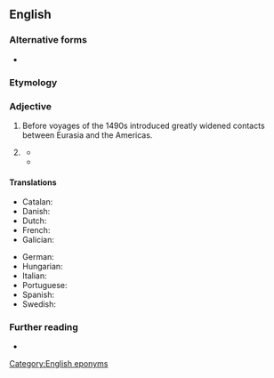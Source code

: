 {{also|Precolumbian}}
==English==

===Alternative forms===
* {{alter|en|Precolumbian}}

===Etymology===
{{prefix|en|pre|Columbian}}

===Adjective===
{{en-adj|-}}

# Before {{w|Christopher Columbus|Christopher Columbus's}} voyages of the 1490s introduced greatly widened contacts between Eurasia and the Americas.
#: {{ux|en|since '''pre-Columbian''' times}}
#: {{ux|en|unknown in Europe in '''pre-Columbian''' times}}
# {{n-g|Referring to the [[culture]]s of the [[Americas]] before the European influence, specifically to the era before the continent was visited by {{w|Christopher Columbus}}.}}
#: {{ux|en|'''pre-Columbian''' cultures}}<!--which etymonically could denote both those in the Americas and those in Europe but which idiomatically virtually always denotes the former-->
#: {{ux|en|'''pre-Columbian''' civilizations}}<!--which etymonically could denote both those in the Americas and those in Europe but which idiomatically virtually always denotes the former-->
#* {{quote-book|en|year=1961|author=Margaret A. Towle|title=The Ethnobotany of Pre-Columbian Peru|publisher=Transaction Publishers|isbn=9780202369631|page=2
|passage=In fact, the dating of '''pre-Columbian''' Andean cultures was largely a matter of  guesswork.}}
#* {{quote-book|en|year=2010|author=Marylou Kjelle|title=In Pre-Columbian America|publisher=Mitchell Lane Publishers, Inc.|isbn=9781612280264|page=41
|passage=Boys trained to be warriors, but why did '''pre-Columbian''' peoples battle one another?}}
#: {{cot|en|precontact|precolonial|pre-Hispanic<!--specific to the Americas-->|pre-European<!--This one applies to ANZ as well-->}}

====Translations====
{{trans-top|before Christopher Columbus}}
* Catalan: {{t|ca|precolombí}}
* Danish: {{t|da|præ-columbiansk}}
* Dutch: {{t|nl|precolumbiaans}}
* French: {{t+|fr|précolombien}}
* Galician: {{t|gl|precolombiano}}
{{trans-mid}}
* German: {{t+|de|präkolumbisch}}
* Hungarian: {{t+|hu|prekolumbiánus}}
* Italian: {{t|it|precolombiano}}
* Portuguese: {{t|pt|pré-colombiano|m}}
* Spanish: {{t+|es|precolombino}}
* Swedish: {{t+|sv|förcolumbiansk}}
{{trans-bottom}}

===Further reading===
* {{pedia|pre-Columbian era}}

[[Category:English eponyms]]